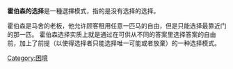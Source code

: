 {{rewrite|time=2015-12-14T02:45:25+00:00}}
'''霍伯森的选择'''是一種選擇模式，指的是没有选择的选择。

霍伯森是马舍的老板，他允许顾客租用任意一匹马的自由，但是只能选择最靠近门的那一匹。
霍伯森选择实质上就是通过在可供从不同的答案里选择答案的自由前，加上了前提（以使得选择者只能选择唯一可能或者放棄）的一种选择模式。

[[Category:困境|Category:困境]]